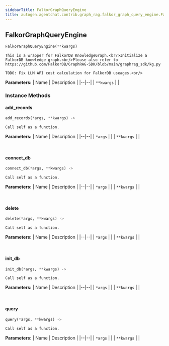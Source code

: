 ```yaml
---
sidebarTitle: FalkorGraphQueryEngine
title: autogen.agentchat.contrib.graph_rag.falkor_graph_query_engine.FalkorGraphQueryEngine
---
```

<h2 id="autogen.agentchat.contrib.graph_rag.falkor_graph_query_engine.FalkorGraphQueryEngine" class="doc doc-heading">
    <code class="doc-symbol doc-symbol-heading doc-symbol-class"></code>
    <span class="doc doc-object-name doc-class-name">FalkorGraphQueryEngine</span>
</h2>

```python
FalkorGraphQueryEngine(**kwargs)
```

    This is a wrapper for FalkorDB KnowledgeGraph.<br/>Initialize a FalkorDB knowledge graph.<br/>Please also refer to https://github.com/FalkorDB/GraphRAG-SDK/blob/main/graphrag_sdk/kg.py
    
    TODO: Fix LLM API cost calculation for FalkorDB useages.<br/>

<b>Parameters:</b>
| Name | Description |
|--|--|
| `**kwargs` |  |

### Instance Methods

<code class="doc-symbol doc-symbol-heading doc-symbol-method"></code>
#### add_records

```python
add_records(*args, **kwargs) -> 
```

    Call self as a function.

<b>Parameters:</b>
| Name | Description |
|--|--|
| `*args` |  |
| `**kwargs` |  |

<br />

<code class="doc-symbol doc-symbol-heading doc-symbol-method"></code>
#### connect_db

```python
connect_db(*args, **kwargs) -> 
```

    Call self as a function.

<b>Parameters:</b>
| Name | Description |
|--|--|
| `*args` |  |
| `**kwargs` |  |

<br />

<code class="doc-symbol doc-symbol-heading doc-symbol-method"></code>
#### delete

```python
delete(*args, **kwargs) -> 
```

    Call self as a function.

<b>Parameters:</b>
| Name | Description |
|--|--|
| `*args` |  |
| `**kwargs` |  |

<br />

<code class="doc-symbol doc-symbol-heading doc-symbol-method"></code>
#### init_db

```python
init_db(*args, **kwargs) -> 
```

    Call self as a function.

<b>Parameters:</b>
| Name | Description |
|--|--|
| `*args` |  |
| `**kwargs` |  |

<br />

<code class="doc-symbol doc-symbol-heading doc-symbol-method"></code>
#### query

```python
query(*args, **kwargs) -> 
```

    Call self as a function.

<b>Parameters:</b>
| Name | Description |
|--|--|
| `*args` |  |
| `**kwargs` |  |

<br />